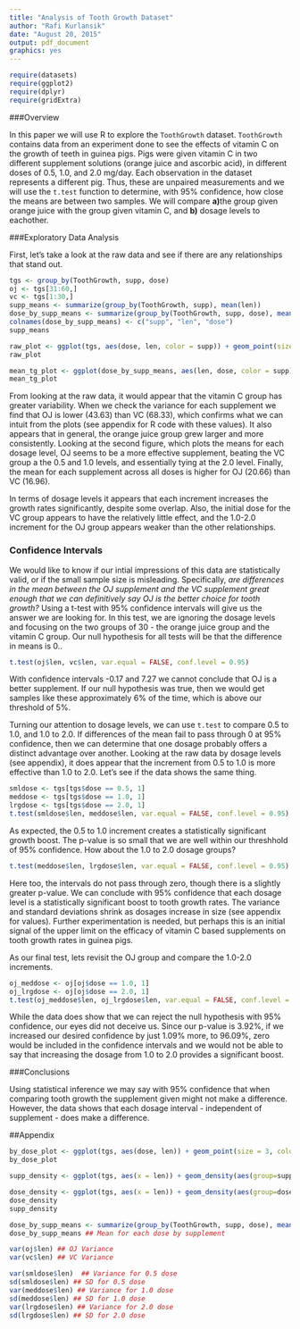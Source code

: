 ```yaml
---
title: "Analysis of Tooth Growth Dataset"
author: "Rafi Kurlansik"
date: "August 20, 2015"
output: pdf_document
graphics: yes
---
```

```r
require(datasets)
require(ggplot2)
require(dplyr)
require(gridExtra)
```

###Overview
 
In this paper we will use R to explore the `ToothGrowth` dataset.  `ToothGrowth` contains data from an experiment done to see the effects of vitamin C on the growth of teeth in guinea pigs.  Pigs were given vitamin C in two different supplement solutions (orange juice and ascorbic acid), in different doses of 0.5, 1.0, and 2.0 mg/day.  Each observation in the dataset represents a different pig.  Thus, these are unpaired measurements and we will use the `t.test` function to determine, with 95% confidence, how close the means are between two samples.  We will compare **a)**the group given orange juice with the group given vitamin C, and **b)** dosage levels to eachother.  

###Exploratory Data Analysis

First, let's take a look at the raw data and see if there are any relationships that stand out.

```r
tgs <- group_by(ToothGrowth, supp, dose)
oj <- tgs[31:60,]
vc <- tgs[1:30,]
supp_means <- summarize(group_by(ToothGrowth, supp), mean(len))
dose_by_supp_means <- summarize(group_by(ToothGrowth, supp, dose), mean(len))
colnames(dose_by_supp_means) <- c("supp", "len", "dose")
supp_means
```

```r
raw_plot <- ggplot(tgs, aes(dose, len, color = supp)) + geom_point(size = 3) + labs(title = "Raw Data", x = "Dose - mg/day", y = "Tooth Growth Length") + theme_bw() + facet_grid(. ~ supp) + theme(axis.text.x = element_text(size = 5))
raw_plot

mean_tg_plot <- ggplot(dose_by_supp_means, aes(len, dose, color = supp)) + geom_line(size = 1) + geom_point(size = 3, color = "darkblue") + labs(title = "Dosage Means", x = "Dose - mg/day", y = "Tooth Growth Length") + theme_bw() + facet_grid(. ~ supp) + theme(axis.text.x = element_text(size = 5))
mean_tg_plot

```

From looking at the raw data, it would appear that the vitamin C group has greater variability.  When we check the variance for each supplement we find that OJ is lower (43.63) than VC (68.33), which confirms what we can intuit from the plots (see appendix for R code with these values).  It also appears that in general, the orange juice group grew larger and more consistently.  Looking at the second figure, which plots the means for each dosage level, OJ seems to be a more effective supplement, beating the VC group a the 0.5 and 1.0 levels, and essentially tying at the 2.0 level.  Finally, the mean for each supplement across all doses is higher for OJ (20.66) than VC (16.96).  

In terms of dosage levels it appears that each increment increases the growth rates significantly, despite some overlap.  Also, the initial dose for the VC group appears to have the relatively little effect, and the 1.0-2.0 increment for the OJ group appears weaker than the other relationships.

### Confidence Intervals

We would like to know if our intial impressions of this data are statistically valid, or if the small sample size is misleading.  Specifically, *are differences in the mean between the OJ supplement and the VC supplement great enough that we can definitively say OJ is the better choice for tooth growth?*  Using a t-test with 95% confidence intervals will give us the answer we are looking for.  In this test, we are ignoring the dosage levels and focusing on the two groups of 30 - the orange juice group and the vitamin C group.  Our null hypothesis for all tests will be that the difference in means is 0..

```r
t.test(oj$len, vc$len, var.equal = FALSE, conf.level = 0.95)

```
With confidence intervals -0.17 and 7.27 we cannot conclude that OJ is a better supplement.  If our null hypothesis was true, then we would get samples like these approximately 6% of the time, which is above our threshold of 5%.   

Turning our attention to dosage levels, we can use `t.test` to compare 0.5 to 1.0, and 1.0 to 2.0.  If differences of the mean fail to pass through 0 at 95% confidence, then we can determine that one dosage probably offers a distinct advantage over another.  Looking at the raw data by dosage levels (see appendix), it does appear that the increment from 0.5 to 1.0 is more effective than 1.0 to 2.0.  Let's see if the data shows the same thing.

```r
smldose <- tgs[tgs$dose == 0.5, 1]
meddose <- tgs[tgs$dose == 1.0, 1]
lrgdose <- tgs[tgs$dose == 2.0, 1]
t.test(smldose$len, meddose$len, var.equal = FALSE, conf.level = 0.95)
```
As expected, the 0.5 to 1.0 increment creates a statistically significant growth boost.  The p-value is so small that we are well within our threshhold of 95% confidence.  How about the 1.0 to 2.0 dosage groups?

```r
t.test(meddose$len, lrgdose$len, var.equal = FALSE, conf.level = 0.95)
```
Here too, the intervals do not pass through zero, though there is a slightly greater p-value. We can conclude with 95% confidence that each dosage level is a statistically significant boost to tooth growth rates.  The variance and standard deviations shrink as dosages increase in size (see appendix for values).  Further experimentation is needed, but perhaps this is an initial signal of the upper limit on the efficacy of vitamin C based supplements on tooth growth rates in guinea pigs.

As our final test, lets revisit the OJ group and compare the 1.0-2.0 increments.

```r
oj_meddose <- oj[oj$dose == 1.0, 1]
oj_lrgdose <- oj[oj$dose == 2.0, 1]
t.test(oj_meddose$len, oj_lrgdose$len, var.equal = FALSE, conf.level = 0.95)
```
While the data does show that we can reject the null hypothesis with 95% confidence, our eyes did not deceive us.  Since our p-value is 3.92%, if we increased our desired confidence by just 1.09% more, to 96.09%, zero would be included in the confidence intervals and we would not be able to say that increasing the dosage from 1.0 to 2.0 provides a significant boost.   

###Conclusions

Using statistical inference we may say with 95% confidence that when comparing tooth growth the supplement given might not make a difference.  However, the data shows that each dosage interval - independent of supplement - does make a difference.

##Appendix
```r
by_dose_plot <- ggplot(tgs, aes(dose, len)) + geom_point(size = 3, color = "darkgreen") + theme_bw() + labs(title = "Tooth Growth By Dose", x = "Dose - mg/day", y = "Tooth Length")
by_dose_plot
```

```r
supp_density <- ggplot(tgs, aes(x = len)) + geom_density(aes(group=supp, color = supp, fill = supp, alpha = 0.3)) + labs(title = "Distributions by Supplement", x = "Tooth Length", y = "Density")

dose_density <- ggplot(tgs, aes(x = len)) + geom_density(aes(group=dose, color = dose, fill = dose, alpha = 0.3)) + labs(title = "Distributions by Dosage", x = "Tooth Length", y = "Density")
dose_density
supp_density

```

```r
dose_by_supp_means <- summarize(group_by(ToothGrowth, supp, dose), mean(len))
dose_by_supp_means ## Mean for each dose by supplement

var(oj$len) ## OJ Variance
var(vc$len) ## VC Variance

var(smldose$len)  ## Variance for 0.5 dose
sd(smldose$len) ## SD for 0.5 dose
var(meddose$len) ## Variance for 1.0 dose
sd(meddose$len) ## SD for 1.0 dose
var(lrgdose$len) ## Variance for 2.0 dose
sd(lrgdose$len) ## SD for 2.0 dose
```
